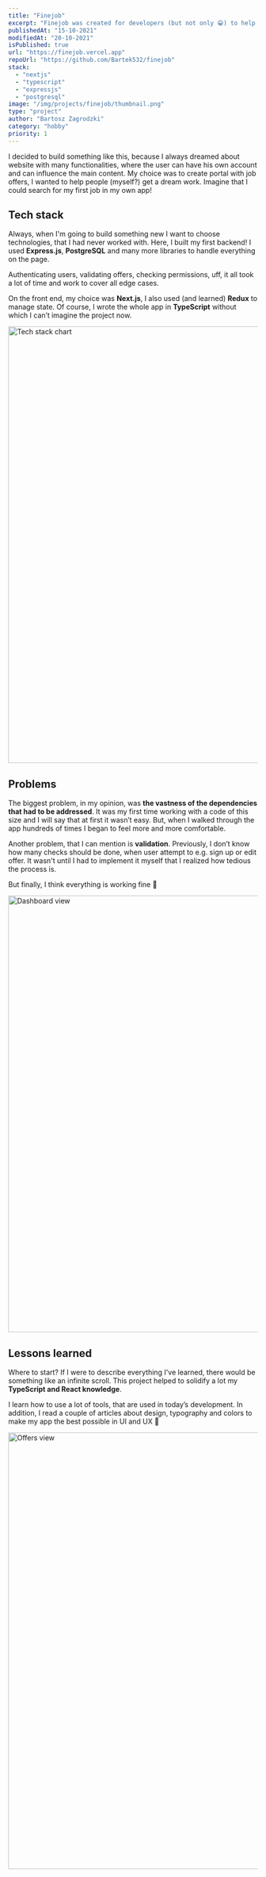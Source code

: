 ```yaml
---
title: "Finejob"
excerpt: "Finejob was created for developers (but not only 😁) to help them get a dream job 💼"
publishedAt: "15-10-2021"
modifiedAt: "20-10-2021"
isPublished: true
url: "https://finejob.vercel.app"
repoUrl: "https://github.com/Bartek532/finejob"
stack:
  - "nextjs"
  - "typescript"
  - "expressjs"
  - "postgresql"
image: "/img/projects/finejob/thumbnail.png"
type: "project"
author: "Bartosz Zagrodzki"
category: "hobby"
priority: 1
---
```


<div id="introduction">
  I decided to build something like this, because I always dreamed about website with many
  functionalities, where the user can have his own account and can influence the main content. My
  choice was to create portal with job offers, I wanted to help people (myself?) get a dream work.
  Imagine that I could search for my first job in my own app!
</div>

## Tech stack

Always, when I'm going to build something new I want to choose technologies, that I had never worked with. Here, I built my first backend! I used **Express.js**, **PostgreSQL** and many more libraries to handle everything on the page.

Authenticating users, validating offers, checking permissions, uff, it all took a lot of time and work to cover all edge cases.

On the front end, my choice was **Next.js**, I also used (and learned) **Redux** to manage state. Of course, I wrote the whole app in **TypeScript** without which I can’t imagine the project now.

<Image src="/img/projects/finejob/stack.png" alt="Tech stack chart" width="1200" height="880" />

## Problems

The biggest problem, in my opinion, was **the vastness of the dependencies that had to be addressed**. It was my first time working with a code of this size and I will say that at first it wasn’t easy. But, when I walked through the app hundreds of times I began to feel more and more comfortable.

Another problem, that I can mention is **validation**. Previously, I don’t know how many checks should be done, when user attempt to e.g. sign up or edit offer. It wasn't until I had to implement it myself that I realized how tedious the process is.

But finally, I think everything is working fine 🥰

<Image src="/img/projects/finejob/dashboard.png" alt="Dashboard view" width="1200" height="880" />

## Lessons learned

Where to start? If I were to describe everything I've learned, there would be something like an infinite scroll. This project helped to solidify a lot my **TypeScript and React knowledge**.

I learn how to use a lot of tools, that are used in today’s development. In addition, I read a couple of articles about design, typography and colors to make my app the best possible in UI and UX 💪

<Image src="/img/projects/finejob/offers.png" alt="Offers view" width="1200" height="880" />
